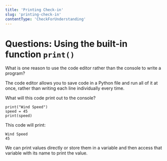 ```yaml
---
title: 'Printing Check-in'
slug: 'printing-check-in'
contentType: 'CheckForUnderstanding'
---
```


# Questions: Using the built-in function `print()`

<FlashCard>
<Prompt>

What is one reason to use the code editor rather than the console to write a program?

</Prompt>
<Answer>

The code editor allows you to save code in a Python file and run all of it at once, rather than writing each line individually every time.

</Answer>
<SelfCheck />
</FlashCard>

<FlashCard>
<Prompt>

What will this code print out to the console?

```
print("Wind Speed")
speed = 45
print(speed)
```

</Prompt>
<Answer>

This code will print:

```
Wind Speed
45
```

We can print values directly or store them in a variable and then access that variable with its name to print the value.

</Answer>
<SelfCheck />
</FlashCard>